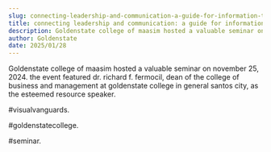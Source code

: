 ```yaml
---
slug: connecting-leadership-and-communication-a-guide-for-information-technology-and-hospitality-management-students
title: connecting leadership and communication: a guide for information technology and hospitality management students
description: Goldenstate college of maasim hosted a valuable seminar on november 25, 2024. the event featured...
author: Goldenstate
date: 2025/01/28
---
```


Goldenstate college of maasim hosted a valuable seminar on november 25, 2024. the event featured dr. richard f. fermocil, dean of the college of business and management at goldenstate college in general santos city, as the esteemed resource speaker.

#visualvanguards.

#goldenstatecollege.

#seminar.